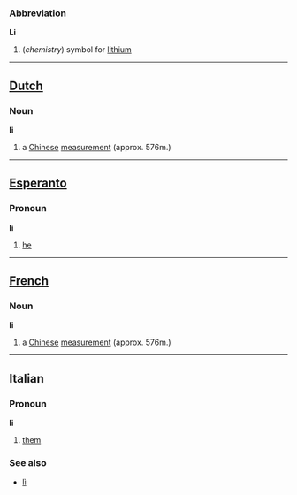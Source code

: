 ===Abbreviation===
'''Li'''

#(''chemistry'') symbol for [[lithium]]

----
==[[Dutch]]==
===Noun===
'''li'''

# a [[Chinese]] [[measurement]] (approx. 576m.)

----

==[[Esperanto]]==
===Pronoun===

'''li'''

#[[he]]

----

==[[French]]==
===Noun===

'''li'''

# a [[Chinese]] [[measurement]] (approx. 576m.)

----

==Italian==
===Pronoun===
'''li'''

# [[them]]

===See also===
*[[lì]]